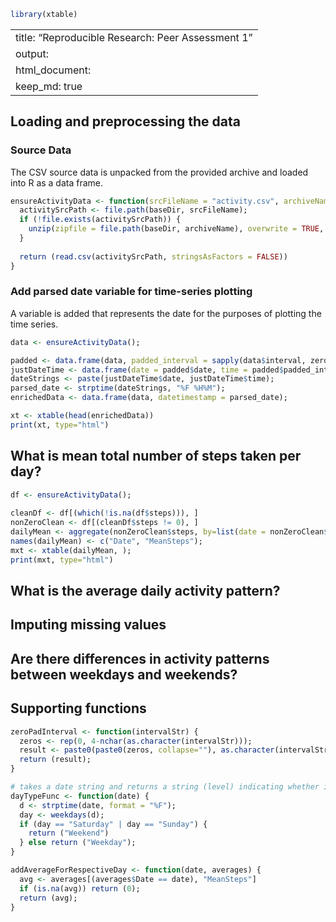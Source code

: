 ```r
library(xtable)
```

---
title: "Reproducible Research: Peer Assessment 1"
output: 
  html_document:
    keep_md: true
---


## Loading and preprocessing the data

### Source Data

The CSV source data is unpacked from the provided archive and loaded into R as a data frame.

```r
ensureActivityData <- function(srcFileName = "activity.csv", archiveName = "activity.zip", baseDir = ".") {
  activitySrcPath <- file.path(baseDir, srcFileName);
  if (!file.exists(activitySrcPath)) {
    unzip(zipfile = file.path(baseDir, archiveName), overwrite = TRUE, exdir = baseDir);
  }
  
  return (read.csv(activitySrcPath, stringsAsFactors = FALSE))
}
```
### Add parsed date variable for time-series plotting

A variable is added that represents the date for the purposes of plotting the time series.
```r
data <- ensureActivityData();
```

```r
padded <- data.frame(data, padded_interval = sapply(data$interval, zeroPadInterval));
justDateTime <- data.frame(date = padded$date, time = padded$padded_interval);
dateStrings <- paste(justDateTime$date, justDateTime$time);
parsed_date <- strptime(dateStrings, "%F %H%M");
enrichedData <- data.frame(data, datetimestamp = parsed_date);
```

```r
xt <- xtable(head(enrichedData))
print(xt, type="html")
```

## What is mean total number of steps taken per day?

```r
df <- ensureActivityData();
  
cleanDf <- df[(which(!is.na(df$steps))), ]
nonZeroClean <- df[(cleanDf$steps != 0), ]
dailyMean <- aggregate(nonZeroClean$steps, by=list(date = nonZeroClean$date), FUN = mean);
names(dailyMean) <- c("Date", "MeanSteps");
mxt <- xtable(dailyMean, );
print(mxt, type="html")
```

## What is the average daily activity pattern?



## Imputing missing values



## Are there differences in activity patterns between weekdays and weekends?

## Supporting functions
```r
zeroPadInterval <- function(intervalStr) {
  zeros <- rep(0, 4-nchar(as.character(intervalStr)));
  result <- paste0(paste0(zeros, collapse=""), as.character(intervalStr), collapse="")
  return (result);
}

# takes a date string and returns a string (level) indicating whether its a weekday or a weekend
dayTypeFunc <- function(date) {
  d <- strptime(date, format = "%F");
  day <- weekdays(d);
  if (day == "Saturday" | day == "Sunday") {
    return ("Weekend")
  } else return ("Weekday");
}

addAverageForRespectiveDay <- function(date, averages) {
  avg <- averages[(averages$Date == date), "MeanSteps"]
  if (is.na(avg)) return (0);
  return (avg);
}
```